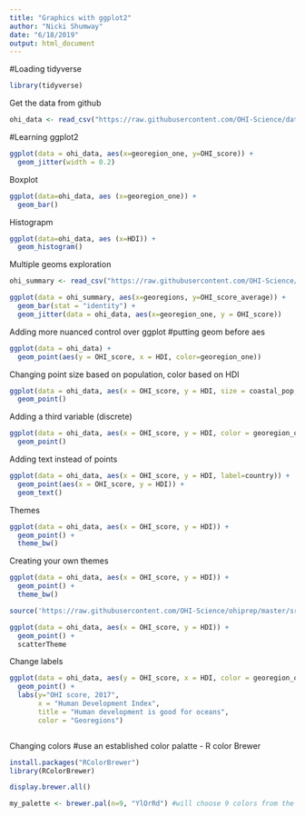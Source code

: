 ```yaml
---
title: "Graphics with ggplot2"
author: "Nicki Shumway"
date: "6/18/2019"
output: html_document
---
```


#Loading tidyverse
```r

library(tidyverse)

```

Get the data from github

```r

ohi_data <- read_csv("https://raw.githubusercontent.com/OHI-Science/data-science-training/master/data/OHI_global_data.csv")

```


#Learning ggplot2

```r

ggplot(data = ohi_data, aes(x=georegion_one, y=OHI_score)) + 
  geom_jitter(width = 0.2)

```

Boxplot
```r

ggplot(data=ohi_data, aes (x=georegion_one)) +
  geom_bar()

```

Histograpm
```r
ggplot(data=ohi_data, aes (x=HDI)) +
  geom_histogram()

```

Multiple geoms exploration

```r

ohi_summary <- read_csv("https://raw.githubusercontent.com/OHI-Science/data-science-training/master/data/OHI_scores_georegion_summary.csv")

ggplot(data = ohi_summary, aes(x=georegions, y=OHI_score_average)) +
  geom_bar(stat = "identity") + 
  geom_jitter(data = ohi_data, aes(x=georegion_one, y = OHI_score))

```

Adding more nuanced control over ggplot #putting geom before aes
```r

ggplot(data = ohi_data) +
  geom_point(aes(y = OHI_score, x = HDI, color=georegion_one)) 

```

Changing point size based on population, color based on HDI
```r

ggplot(data = ohi_data, aes(x = OHI_score, y = HDI, size = coastal_pop, color = HDI)) + 
  geom_point()
```

Adding a third variable (discrete)

```r

ggplot(data = ohi_data, aes(x = OHI_score, y = HDI, color = georegion_one)) + 
  geom_point()

```


Adding text instead of points
```r
ggplot(data = ohi_data, aes(x = OHI_score, y = HDI, label=country)) + 
  geom_point(aes(x = OHI_score, y = HDI)) +
  geom_text()
```


Themes
```r

ggplot(data = ohi_data, aes(x = OHI_score, y = HDI)) + 
  geom_point() +
  theme_bw()

```



Creating your own themes
```r


ggplot(data = ohi_data, aes(x = OHI_score, y = HDI)) + 
  geom_point() +
  theme_bw()

source('https://raw.githubusercontent.com/OHI-Science/ohiprep/master/src/R/scatterTheme.txt')       

ggplot(data = ohi_data, aes(x = OHI_score, y = HDI)) + 
  geom_point() + 
  scatterTheme

```

Change labels
```r

ggplot(data = ohi_data, aes(y = OHI_score, x = HDI, color = georegion_one)) + 
  geom_point() +
  labs(y="OHI score, 2017",
       x = "Human Development Index",
       title = "Human development is good for oceans",
       color = "Georegions")



```



Changing colors #use an established color palatte - R color Brewer

```r

install.packages("RColorBrewer")
library(RColorBrewer)

display.brewer.all()

my_palette <- brewer.pal(n=9, "YlOrRd") #will choose 9 colors from the YLOrRd palette


```

